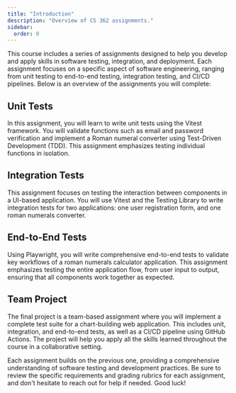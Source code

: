 ```yaml
---
title: "Introduction"
description: "Overview of CS 362 assignments."
sidebar:
  order: 0
---
```


This course includes a series of assignments designed to help you develop and apply skills in software testing, integration, and deployment. Each assignment focuses on a specific aspect of software engineering, ranging from unit testing to end-to-end testing, integration testing, and CI/CD pipelines. Below is an overview of the assignments you will complete:

## Unit Tests

In this assignment, you will learn to write unit tests using the Vitest framework. You will validate functions such as email and password verification and implement a Roman numeral converter using Test-Driven Development (TDD). This assignment emphasizes testing individual functions in isolation.

## Integration Tests

This assignment focuses on testing the interaction between components in a UI-based application. You will use Vitest and the Testing Library to write integration tests for two applications: one user registration form, and one roman numerals converter.

## End-to-End Tests

Using Playwright, you will write comprehensive end-to-end tests to validate key workflows of a roman numerals calculator application. This assignment emphasizes testing the entire application flow, from user input to output, ensuring that all components work together as expected.

## Team Project

The final project is a team-based assignment where you will implement a complete test suite for a chart-building web application. This includes unit, integration, and end-to-end tests, as well as a CI/CD pipeline using GitHub Actions. The project will help you apply all the skills learned throughout the course in a collaborative setting.

Each assignment builds on the previous one, providing a comprehensive understanding of software testing and development practices. Be sure to review the specific requirements and grading rubrics for each assignment, and don't hesitate to reach out for help if needed. Good luck!